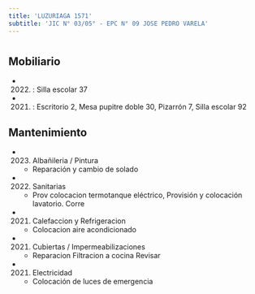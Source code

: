 ```yaml
---
title: 'LUZURIAGA 1571'
subtitle: 'JIC N° 03/05° - EPC N° 09 JOSE PEDRO VARELA'
---
```


#


## Mobiliario

*  (2022) : Silla escolar 37 

*  (2021) : Escritorio 2, Mesa pupitre doble 30, Pizarrón 7, Silla escolar 92 





## Mantenimiento

*  (2023) Albañileria / Pintura 
    + Reparación y cambio de solado

*  (2022) Sanitarias 
    + Prov colocacion termotanque eléctrico, Provisión y colocación lavatorio. Corre

*  (2021) Calefaccion y Refrigeracion 
    + Colocacion aire acondicionado

*  (2021) Cubiertas / Impermeabilizaciones 
    + Reparacion Filtracion  a cocina Revisar

*  (2021) Electricidad 
    + Colocación de luces de emergencia



